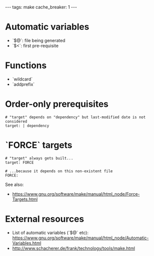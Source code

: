 ---
tags: make
cache_breaker: 1
---
= Automatic variables =

* `$@`: file being generated
* `$<`: first pre-requisite

= Functions =

* `wildcard`
* `addprefix`

= Order-only prerequisites =

<pre># "target" depends on "dependency" but last-modified date is not considered
target: | dependency</pre>

= `FORCE` targets =

<pre># "target" always gets built...
target: FORCE

# ...because it depends on this non-existent file
FORCE:</pre>

See also:

* https://www.gnu.org/software/make/manual/html_node/Force-Targets.html

= External resources =

* List of automatic variables (`$@` etc): https://www.gnu.org/software/make/manual/html_node/Automatic-Variables.html
* http://www.schacherer.de/frank/technology/tools/make.html
